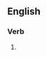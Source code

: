 ==English==

===Verb===
{{head|en|present participle}}

# {{present participle of|emotionalize|lang=en|nocat=1}}